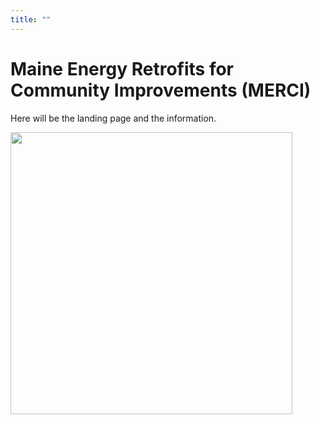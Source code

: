 ```yaml
---
title: ""
---
```


# Maine Energy Retrofits for Community Improvements (MERCI)

Here will be the landing page and the information.

![](Images/heat-pump-cat.jpg){fig-align="center" width="451"}
